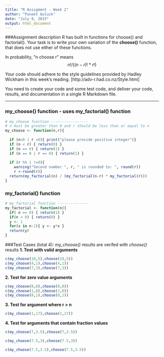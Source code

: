 ```yaml
---
title: "R Assigment - Week 2"
author: "Puneet Auluck"
date: "July 9, 2015"
output: html_document
---
```


###Assignment description
R has built in functions for choose() and factorial(). Your task is to write your own variation of the **choose()** function, that does not use either of these functions.

In probability, "n choose r" means $$ n! / (( n - r)! * r!) $$

Your code should adhere to the style guidelines provided by Hadley Wickham in this week's reading. [http://adv-r.had.co.nz/Style.html]

You need to create your code and some test code, and deliver your code, results, and documentation in a single R Markdown file.

----


### my\_choose() function - uses my\_factorial() function

```r

# my_choose function -----------------
# n must be greater than 0 and r should be less than or equal to n
my_choose <- function(n,r){
  
  if (n<0 | r <0){ print("please provide positive integer")}
  if (n < r) { return(0) }
  if (n == r) { return(1) }
  if (n == 0 | r == 0) { return(1) }
  
  if (r %% 1 !=0){
    warning("Second number ", r, " is rounded to: ", round(r))
    r <-round(r)}
  return(my_factorial(n) / (my_factorial(n-r) * my_factorial(r)))
}

```

### my\_factorial() function
```r
# my_factorial function --------------
my_factorial <- function(n){
  if( n == 0) { return(1) }
  if(n < 0) { return(0) }
  y <- 1
  for(x in n:1){ y <- y*x }
  return(y)
}

```

###Test Cases (total 4)\: *my_choose()* results are verifed with *choose()* results
**1. Test with valid arguments**
```r
c(my_choose(10,5),choose(10,5))
c(my_choose(4,1),choose(4,1))
c(my_choose(7,3),choose(7,3))
```

**2. Test for zero value arguments**
```r
c(my_choose(0,0),choose(0,0))
c(my_choose(1,0),choose(1,0))
c(my_choose(0,1),choose(0,1))

```

**3. Test for argument where r > n**
```r
c(my_choose(1,17),choose(1,17))
```

**4. Test for arguments that contain fraction values**
```r
c(my_choose(7,3.5),choose(7,3.5))

c(my_choose(7.5,3),choose(7.5,3))

c(my_choose(7.5,3.5),choose(7.5,3.5))

```
